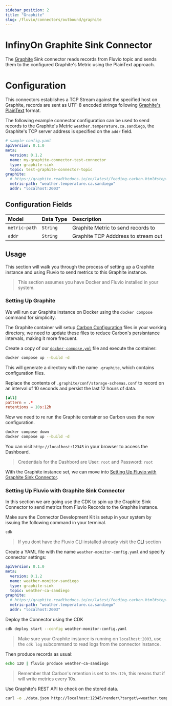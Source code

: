 ```yaml
---
sidebar_position: 2
title: "Graphite"
slug: /fluvio/connectors/outbound/graphite
---
```


# InfinyOn Graphite Sink Connector

The [Graphite][4] Sink connector reads records from Fluvio topic and sends them to
the configured Graphite's Metric using the PlainText approach.

# Configuration

This connectors establishes a TCP Stream against the specified host on Graphite,
records are sent as UTF-8 encoded strings following [Graphite's PlainText][5] format.

The following example connector configuration can be used to send records to
the Graphite's Metric `weather.temperature.ca.sandiego`, the Graphite's TCP
server address is specified on the `addr` field.

```yaml
# sample-config.yaml
apiVersion: 0.1.0
meta:
  version: 0.1.2
  name: my-graphite-connector-test-connector
  type: graphite-sink
  topic: test-graphite-connector-topic
graphite:
  # https://graphite.readthedocs.io/en/latest/feeding-carbon.html#step-1-plan-a-naming-hierarchy
  metric-path: "weather.temperature.ca.sandiego"
  addr: "localhost:2003"
```

## Configuration Fields

| Model           | Data Type | Description                         |
|:----------------|:----------|:------------------------------------|
| `metric-path`   | `String`  | Graphite Metric to send records to  |
| `addr`          | `String`  | Graphite TCP Adddress to stream out |

## Usage

This section will walk you through the process of setting up a Graphite
instance and using Fluvio to send metrics to this Graphite instance.

> This section assumes you have Docker and Fluvio installed in your system.

### Setting Up Graphite

We will run our Graphite instance on Docker using the `docker compose` command
for simplicity.

The Graphite container will setup [Carbon Configuration][6] files in your
working directory, we need to update these files to reduce Carbon's persisntance
intervals, making it more frecuent.

Create a copy of our [`docker-compose.yml`][7] file and execute the container:

```bash
docker compose up --build -d
```

This will generate a directory with the name `.graphite`, which contains
configuration files.

Replace the contents of `.graphite/conf/storage-schemas.conf` to record on an
interval of 10 seconds and persist the last 12 hours of data.

```conf
[all]
pattern = .*
retentions = 10s:12h
```

Now we need to re run the Graphite container so Carbon uses the new
configuration.

```bash
docker compose down
docker compose up --build -d
```

You can visit `http://localhost:12345` in your browser to access the Dashboard.

> Credentials for the Dashbord are User: `root` and Password: `root`

With the Graphite instance set, we can move into [Setting Up Fluvio with Graphite Sink Connector][8].

### Setting Up Fluvio with Graphite Sink Connector

In this section we are going use the CDK to spin up the Graphite Sink Connector
to send metrics from Fluvio Records to the Graphite instance.

Make sure the Connector Development Kit is setup in your system by issuing the following command in your terminal.


```bash
cdk
```

> If you dont have the Fluvio CLI installed already visit the [CLI][2] section

Create a YAML file with the name `weather-monitor-config.yaml` and specify connector settings:


```yaml
apiVersion: 0.1.0
meta:
  version: 0.1.2
  name: weather-monitor-sandiego
  type: graphite-sink
  topic: weather-ca-sandiego
graphite:
  # https://graphite.readthedocs.io/en/latest/feeding-carbon.html#step-1-plan-a-naming-hierarchy
  metric-path: "weather.temperature.ca.sandiego"
  addr: "localhost:2003"
```

Deploy the Connector using the CDK


```bash
cdk deploy start --config weather-monitor-config.yaml
```

> Make sure your Graphite instance is running on `localhost:2003`, use the `cdk log` subcommand to read logs from the connector instance.

Then produce records as usual:


```bash
echo 120 | fluvio produce weather-ca-sandiego
```

> Remember that Carbon's retention is set to `10s:12h`, this means that if will
> write metrics every 10s.

Use Graphite's REST API to check on the stored data.


```bash
curl -o ./data.json http://localhost:12345/render\?target\=weather.temperature.ca.sandiego\&format\=json\&noNullPoints
```


[1]: https://infinyon.cloud/login
[2]: https://www.fluvio.io/cli/
[3]: https://github.com/infinyon/graphite-sink-connector/blob/main/CONTRIBUTING.md
[4]: https://graphiteapp.org/
[5]: https://graphite.readthedocs.io/en/latest/feeding-carbon.html#the-plaintext-protocol
[6]: https://graphite.readthedocs.io/en/latest/config-carbon.html#storage-schemas-conf
[7]: https://github.com/infinyon/graphite-sink-connector/blob/main/docker-compose.yml
[8]: #setting-up-fluvio-with-graphite-sink-connector
